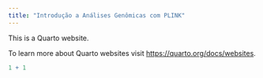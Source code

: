 ```yaml
---
title: "Introdução a Análises Genômicas com PLINK"
---
```


This is a Quarto website.

To learn more about Quarto websites visit <https://quarto.org/docs/websites>.

```r
1 + 1
```
